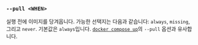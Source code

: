 ### `--pull <WHEN>`

실행 전에 이미지를 당겨옵니다.
가능한 선택지는 다음과 같습니다: `always`, `missing`, 그리고 `never`.
기본값은 `always`입니다.
[`docker compose up`][docker compose up]의 `--pull` 옵션과 유사합니다.

[docker compose up]: https://docs.docker.com/reference/cli/docker/compose/up/